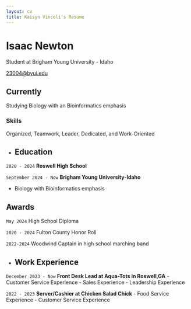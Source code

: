 ```yaml
---
layout: cv
title: Kaisyn Vincoli's Resume
---
```

# Isaac Newton
Student at Brigham Young University - Idaho

<div id="webaddress">
<a href="23004@byui.edu">23004@byui.edu</a>


## Currently

Studying Biology with an Bioinformatics emphasis 

### Skills

Organized, Teamwork, Leader, Dedicated, and Work-Oriented

-
## Education

`2020 - 2024`
__Roswell High School__

`September 2024 - Now`
__Brigham Young University-Idaho__

- Biology with Bioinformatics emphasis


## Awards

`May 2024`
High School Diploma

`2020 - 2024`
Fulton County Honor Roll

`2022-2024`
Woodwind Captain in high school marching band

-
## Work Experience

`December 2023 - Now`
__Front Desk Lead at Aqua-Tots in Roswell,GA__
- Customer Service Experience 
- Sales Experience
- Leadership Experience

`2022 - 2023`
__Server/Cashier at Chicken Salad Chick__ 
- Food Service Experience 
- Customer Service Experience



<!-- ### Footer

Last updated: April 2025 -->